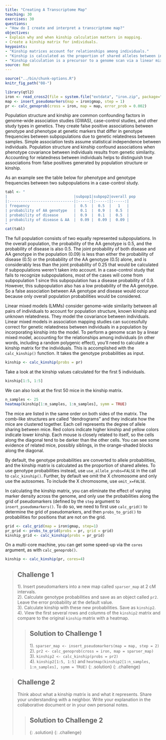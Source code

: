 ```yaml
---
title: "Creating A Transcriptome Map"
teaching: 30
exercises: 30
questions:
- "How do I create and interpret a transcriptome map?"
objectives:
- Explain why and when kinship calculation matters in mapping.
- Create a kinship matrix for individuals.
keypoints:
- "Kinship matrices account for relationships among individuals."
- "Kinship is calculated as the proportion of shared alleles between individuals."
- "Kinship calculation is a precursor to a genome scan via a linear mixed model."
source: Rmd
---
```


```r
source("../bin/chunk-options.R")
knitr_fig_path("08-")
```

```r
library(qtl2)
iron <- read_cross2(file = system.file("extdata", "iron.zip", package="qtl2") )
map <- insert_pseudomarkers(map = iron$gmap, step = 1)
pr <- calc_genoprob(cross = iron, map = map, error_prob = 0.002)
```

Population structure and kinship are common confounding factors in genome-wide association studies (GWAS), case-control studies, and other study types in genetics. They create false positive associations between genotype and phenotype at genetic markers that differ in genotype frequencies between subpopulations due to genetic relatedness between samples. Simple association tests assume statistical independence between individuals. Population structure and kinship confound associations when phenotype covariance between individuals results from genetic similarity. Accounting for relatedness between individuals helps to distinguish true associations from false positives generated by population structure or kinship. 

As an example see the table below for phenotype and genotype frequencies between two subpopulations in a case-control study.

```r
tabl <- "
|                              |subpop1|subpop2|overall pop
|:-----------------------------|:-----:|:-----:|:-----:|
| frequency                    |  0.5  |  0.5  |   1   |
| probability of AA genotype   |  0.1  |  0.9  |  0.5  |
| probability of disease       |  0.9  |  0.1  |  0.5  |
| probability of disease & AA  |  0.09 |  0.09 |  0.09 |
"
cat(tabl) 
```

The full population consists of two equally represented subpopulations. In the overall population, the probability of the AA genotype is 0.5, and the probability of disease is also 0.5. The joint probability of both disease and AA genotype in the population (0.09) is less than either the probability of disease (0.5) or the probability of the AA genotype (0.5) alone, and is considerably less than the joint probability of 0.25 that would be calculated if subpopulations weren't taken into account. In a case-control study that fails to recognize subpopulations, most of the cases will come from subpopulation 1 since this subpopulation has a disease probability of 0.9. However, this subpopulation also has a low probability of the AA genotype. So a false association between AA genotype and disease would occur because only overall population probabilities would be considered.

Linear mixed models (LMMs) consider genome-wide similarity between all pairs of individuals to account for population structure, known kinship and unknown relatedness. They model the covariance between individuals. Linear mixed models in association mapping studies can successfully correct for genetic relatedness between individuals in a population by incorporating kinship into the model. To perform a genome scan by a linear mixed model, accounting for the relationships among individuals (in other words, including a random polygenic effect), you'll need to calculate a kinship matrix for the individuals. This is accomplished with the `calc_kinship()` function. It takes the genotype probabilities as input.

```r
kinship <- calc_kinship(probs = pr)
```

Take a look at the kinship values calculated for the first 5 individuals.

```r
kinship[1:5, 1:5]
```

We can also look at the first 50 mice in the kinship matrix.

```r
n_samples <- 25
heatmap(kinship[1:n_samples, 1:n_samples], symm = TRUE)
```

The mice are listed in the same order on both sides of the matrix. The comb-like structures are called "dendrograms" and they indicate how the mice are clustered together. Each cell represents the degree of allele sharing between mice. Red colors indicate higher kinship and yellow colors indicate lower kinship. Each mouse is closely related to itself, so the cells along the diagonal tend to be darker than the other cells. You can see some evidence of related mice, possibly siblings, in the orange-shaded blocks along the diagonal.


By default, the genotype probabilities are converted to allele probabilities, and the kinship matrix is calculated as the proportion of shared alleles. To use genotype probabilities instead, use `use_allele_probs=FALSE` in the call to `calc_kinship()`. Further, by default we omit the X chromosome and only use the autosomes. To include the X chromosome, use `omit_x=FALSE`.

In calculating the kinship matrix, you can eliminate the effect of varying marker density across the genome, and only use the probabilities along the grid of pseudomarkers (defined by the `step` argument to `insert_pseudomarkers()`. To do so, we need to first use `calc_grid()` to determine the grid of pseudomarkers, and then `probs_to_grid()` to probabilities for positions that are not on the grid.

```r
grid <- calc_grid(map = iron$gmap, step=1)
pr_grid <- probs_to_grid(probs = pr, grid = grid)
kinship_grid <- calc_kinship(probs = pr_grid)
```

On a multi-core machine, you can get some speed-up via the `cores` argument, as with `calc_genoprob()`.

```r
kinship <- calc_kinship(pr, cores=4)
```

> ## Challenge 1
> 1). Insert pseudomarkers into a new map called `sparser_map` at 
2 cM intervals.  
> 2). Calculate genotype probabilities and save as an object called `pr2`. 
Leave the error probability at the default value.  
> 3). Calculate kinship with these new probabilities. Save as `kinship2`.  
> 4). View the first several rows and columns of the `kinship2` matrix and 
compare to the original `kinship` matrix with a heatmap.
>
>
> > ## Solution to Challenge 1
> >
> > 1). `sparser_map <- insert_pseudomarkers(map = map, step = 2)`   
> > 2). `pr2 <- calc_genoprob(cross = iron, map = sparser_map)`  
> > 3). `kinship2 <- calc_kinship(probs = pr2)`  
> > 4). `kinship2[1:5, 1:5]` and `heatmap(kinship2[1:n_samples, 1:n_samples], symm = TRUE)`
> {: .solution}
{: .challenge}

> ## Challenge 2
> Think about what a kinship matrix is and what it represents. Share your 
understanding with a neighbor. Write your explanation in the collaborative 
document or in your own personal notes.
>
> > ## Solution to Challenge 2
> >
> {: .solution}
{: .challenge}

